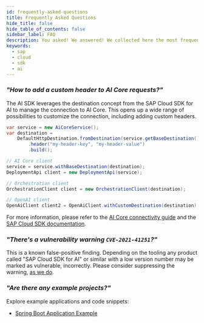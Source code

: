 ```yaml
---
id: frequently-asked-questions
title: Frequently Asked Questions
hide_title: false
hide_table_of_contents: false
sidebar_label: FAQ
description: You asked! We answered! We collected here the most frequent question about SAP Cloud SDK for Java.
keywords:
  - sap
  - cloud
  - sdk
  - ai
---
```


### _"How to add a custom header to AI Core requests?"_

The AI SDK leverages the destination concept from the SAP Cloud SDK for AI to manage the connection to AI Core.
This opens up a wide range of possibilities to customize the connection, including adding custom headers.

```java
var service = new AiCoreService();
var destination =
    DefaultHttpDestination.fromDestination(service.getBaseDestination())
        .header("my-header-key", "my-header-value")
        .build();

// AI Core client
service = service.withBaseDestination(destination);
DeploymentApi client = new DeploymentApi(service);

// Orchestration client
OrchestrationClient client = new OrchestrationClient(destination);

// OpenAI client
OpenAiClient client2 = OpenAiClient.withCustomDestination(destination);
```

For more information, please refer to the [AI Core connectivity guide](connecting-to-ai-core) and the [SAP Cloud SDK documentation](https://sap.github.io/cloud-sdk/docs/java/features/connectivity/http-destinations).

### _"There's a vulnerability warning `CVE-2021-41251`?"_

This is a known false-positive finding.
Depending on the tooling any product called "SAP Cloud SDK for AI" or similar with a low version number may be marked as vulnerable, incorrectly.
Please consider suppressing the warning, [as we do](https://github.com/SAP/ai-sdk-java/blob/main/.pipeline/dependency-check-suppression.xml).

### _"Are there any example projects?"_

Explore example applications and code snippets:

- [Spring Boot Application Example](https://github.com/SAP/ai-sdk-java/tree/main/sample-code/spring-app)
